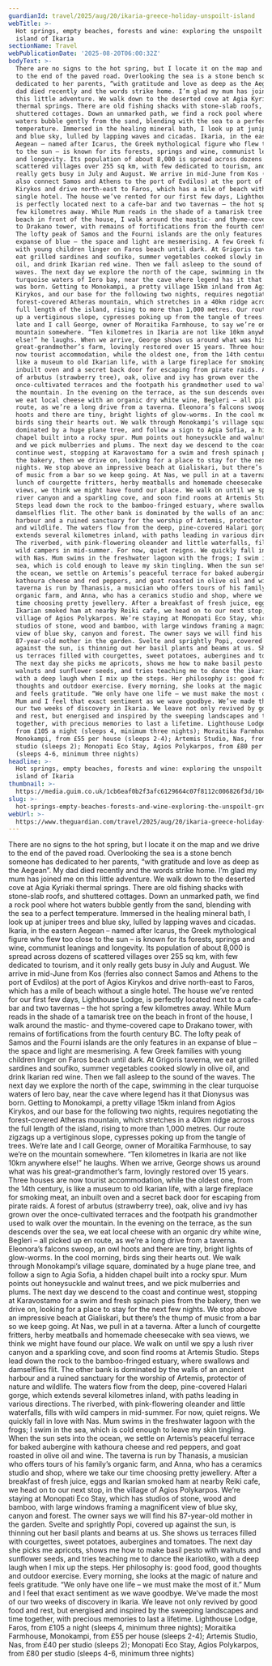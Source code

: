 ```yaml
---
guardianId: travel/2025/aug/20/ikaria-greece-holiday-unspoilt-island
webTitle: >-
  Hot springs, empty beaches, forests and wine: exploring the unspoilt Greek
  island of Ikaria
sectionName: Travel
webPublicationDate: '2025-08-20T06:00:32Z'
bodyText: >-
  There are no signs to the hot spring, but I locate it on the map and we drive
  to the end of the paved road. Overlooking the sea is a stone bench someone has
  dedicated to her parents, “with gratitude and love as deep as the Aegean”. My
  dad died recently and the words strike home. I’m glad my mum has joined me on
  this little adventure. We walk down to the deserted cove at Agia Kyriaki
  thermal springs. There are old fishing shacks with stone-slab roofs, and
  shuttered cottages. Down an unmarked path, we find a rock pool where hot
  waters bubble gently from the sand, blending with the sea to a perfect
  temperature. Immersed in the healing mineral bath, I look up at juniper trees
  and blue sky, lulled by lapping waves and cicadas. Ikaria, in the eastern
  Aegean – named after Icarus, the Greek mythological figure who flew too close
  to the sun – is known for its forests, springs and wine, communist leanings
  and longevity. Its population of about 8,000 is spread across dozens of
  scattered villages over 255 sq km, with few dedicated to tourism, and it only
  really gets busy in July and August. We arrive in mid-June from Kos (ferries
  also connect Samos and Athens to the port of Evdilos) at the port of Agios
  Kirykos and drive north-east to Faros, which has a mile of beach without a
  single hotel. The house we’ve rented for our first few days, Lighthouse Lodge,
  is perfectly located next to a cafe-bar and two tavernas – the hot spring a
  few kilometres away. While Mum reads in the shade of a tamarisk tree on the
  beach in front of the house, I walk around the mastic- and thyme-covered cape
  to Drakano tower, with remains of fortifications from the fourth century BC.
  The lofty peak of Samos and the Fourni islands are the only features in an
  expanse of blue – the space and light are mesmerising. A few Greek families
  with young children linger on Faros beach until dark. At Grigoris taverna, we
  eat grilled sardines and soufiko, summer vegetables cooked slowly in olive
  oil, and drink Ikarian red wine. Then we fall asleep to the sound of the
  waves. The next day we explore the north of the cape, swimming in the clear
  turquoise waters of Iero bay, near the cave where legend has it that Dionysus
  was born. Getting to Monokampi, a pretty village 15km inland from Agios
  Kirykos, and our base for the following two nights, requires negotiating the
  forest-covered Atheras mountain, which stretches in a 40km ridge across the
  full length of the island, rising to more than 1,000 metres. Our route zigzags
  up a vertiginous slope, cypresses poking up from the tangle of trees. We’re
  late and I call George, owner of Moraitika Farmhouse, to say we’re on the
  mountain somewhere. “Ten kilometres in Ikaria are not like 10km anywhere
  else!” he laughs. When we arrive, George shows us around what was his
  great-grandmother’s farm, lovingly restored over 15 years. Three houses are
  now tourist accommodation, while the oldest one, from the 14th century, is
  like a museum to old Ikarian life, with a large fireplace for smoking meat, an
  inbuilt oven and a secret back door for escaping from pirate raids. A forest
  of arbutus (strawberry tree), oak, olive and ivy has grown over the
  once-cultivated terraces and the footpath his grandmother used to walk over
  the mountain. In the evening on the terrace, as the sun descends over the sea,
  we eat local cheese with an organic dry white wine, Begleri – all picked up en
  route, as we’re a long drive from a taverna. Eleonora’s falcons swoop, an owl
  hoots and there are tiny, bright lights of glow-worms. In the cool morning,
  birds sing their hearts out. We walk through Monokampi’s village square,
  dominated by a huge plane tree, and follow a sign to Agia Sofia, a hidden
  chapel built into a rocky spur. Mum points out honeysuckle and walnut trees,
  and we pick mulberries and plums. The next day we descend to the coast and
  continue west, stopping at Karavostamo for a swim and fresh spinach pies from
  the bakery, then we drive on, looking for a place to stay for the next few
  nights. We stop above an impressive beach at Gialiskari, but there’s the thump
  of music from a bar so we keep going. At Nas, we pull in at a taverna. After a
  lunch of courgette fritters, herby meatballs and homemade cheesecake with sea
  views, we think we might have found our place. We walk on until we spy a lush
  river canyon and a sparkling cove, and soon find rooms at Artemis Studio.
  Steps lead down the rock to the bamboo-fringed estuary, where swallows and
  damselflies flit. The other bank is dominated by the walls of an ancient
  harbour and a ruined sanctuary for the worship of Artemis, protector of nature
  and wildlife. The waters flow from the deep, pine-covered Halari gorge, which
  extends several kilometres inland, with paths leading in various directions.
  The riverbed, with pink-flowering oleander and little waterfalls, fills with
  wild campers in mid-summer. For now, quiet reigns. We quickly fall in love
  with Nas. Mum swims in the freshwater lagoon with the frogs; I swim in the
  sea, which is cold enough to leave my skin tingling. When the sun sets into
  the ocean, we settle on Artemis’s peaceful terrace for baked aubergine with
  kathoura cheese and red peppers, and goat roasted in olive oil and wine. The
  taverna is run by Thanasis, a musician who offers tours of his family’s
  organic farm, and Anna, who has a ceramics studio and shop, where we take our
  time choosing pretty jewellery. After a breakfast of fresh juice, eggs and
  Ikarian smoked ham at nearby Reiki cafe, we head on to our next stop, in the
  village of Agios Polykarpos. We’re staying at Monopati Eco Stay, which has
  studios of stone, wood and bamboo, with large windows framing a magnificent
  view of blue sky, canyon and forest. The owner says we will find his
  87-year-old mother in the garden. Svelte and sprightly Popi, covered up
  against the sun, is thinning out her basil plants and beams at us. She shows
  us terraces filled with courgettes, sweet potatoes, aubergines and tomatoes.
  The next day she picks me apricots, shows me how to make basil pesto with
  walnuts and sunflower seeds, and tries teaching me to dance the ikariotiko,
  with a deep laugh when I mix up the steps. Her philosophy is: good food, good
  thoughts and outdoor exercise. Every morning, she looks at the magic of nature
  and feels gratitude. “We only have one life – we must make the most of it.”
  Mum and I feel that exact sentiment as we wave goodbye. We’ve made the most of
  our two weeks of discovery in Ikaria. We leave not only revived by good food
  and rest, but energised and inspired by the sweeping landscapes and time
  together, with precious memories to last a lifetime. Lighthouse Lodge, Faros,
  from £105 a night (sleeps 4, minimum three nights); Moraitika Farmhouse,
  Monokampi, from £55 per house (sleeps 2-4); Artemis Studio, Nas, from £40 per
  studio (sleeps 2); Monopati Eco Stay, Agios Polykarpos, from £80 per studio
  (sleeps 4-6, minimum three nights)
headline: >-
  Hot springs, empty beaches, forests and wine: exploring the unspoilt Greek
  island of Ikaria
thumbnail: >-
  https://media.guim.co.uk/1cb6eaf0b2f3afc6129664c07f8112c006826f3d/1049_0_6880_5504/500.jpg
slug: >-
  hot-springs-empty-beaches-forests-and-wine-exploring-the-unspoilt-greek-island-of-ikaria
webUrl: >-
  https://www.theguardian.com/travel/2025/aug/20/ikaria-greece-holiday-unspoilt-island
---
```

There are no signs to the hot spring, but I locate it on the map and we drive to the end of the paved road. Overlooking the sea is a stone bench someone has dedicated to her parents, “with gratitude and love as deep as the Aegean”. My dad died recently and the words strike home. I’m glad my mum has joined me on this little adventure. We walk down to the deserted cove at Agia Kyriaki thermal springs. There are old fishing shacks with stone-slab roofs, and shuttered cottages. Down an unmarked path, we find a rock pool where hot waters bubble gently from the sand, blending with the sea to a perfect temperature. Immersed in the healing mineral bath, I look up at juniper trees and blue sky, lulled by lapping waves and cicadas. Ikaria, in the eastern Aegean – named after Icarus, the Greek mythological figure who flew too close to the sun – is known for its forests, springs and wine, communist leanings and longevity. Its population of about 8,000 is spread across dozens of scattered villages over 255 sq km, with few dedicated to tourism, and it only really gets busy in July and August. We arrive in mid-June from Kos (ferries also connect Samos and Athens to the port of Evdilos) at the port of Agios Kirykos and drive north-east to Faros, which has a mile of beach without a single hotel. The house we’ve rented for our first few days, Lighthouse Lodge, is perfectly located next to a cafe-bar and two tavernas – the hot spring a few kilometres away. While Mum reads in the shade of a tamarisk tree on the beach in front of the house, I walk around the mastic- and thyme-covered cape to Drakano tower, with remains of fortifications from the fourth century BC. The lofty peak of Samos and the Fourni islands are the only features in an expanse of blue – the space and light are mesmerising. A few Greek families with young children linger on Faros beach until dark. At Grigoris taverna, we eat grilled sardines and soufiko, summer vegetables cooked slowly in olive oil, and drink Ikarian red wine. Then we fall asleep to the sound of the waves. The next day we explore the north of the cape, swimming in the clear turquoise waters of Iero bay, near the cave where legend has it that Dionysus was born. Getting to Monokampi, a pretty village 15km inland from Agios Kirykos, and our base for the following two nights, requires negotiating the forest-covered Atheras mountain, which stretches in a 40km ridge across the full length of the island, rising to more than 1,000 metres. Our route zigzags up a vertiginous slope, cypresses poking up from the tangle of trees. We’re late and I call George, owner of Moraitika Farmhouse, to say we’re on the mountain somewhere. “Ten kilometres in Ikaria are not like 10km anywhere else!” he laughs. When we arrive, George shows us around what was his great-grandmother’s farm, lovingly restored over 15 years. Three houses are now tourist accommodation, while the oldest one, from the 14th century, is like a museum to old Ikarian life, with a large fireplace for smoking meat, an inbuilt oven and a secret back door for escaping from pirate raids. A forest of arbutus (strawberry tree), oak, olive and ivy has grown over the once-cultivated terraces and the footpath his grandmother used to walk over the mountain. In the evening on the terrace, as the sun descends over the sea, we eat local cheese with an organic dry white wine, Begleri – all picked up en route, as we’re a long drive from a taverna. Eleonora’s falcons swoop, an owl hoots and there are tiny, bright lights of glow-worms. In the cool morning, birds sing their hearts out. We walk through Monokampi’s village square, dominated by a huge plane tree, and follow a sign to Agia Sofia, a hidden chapel built into a rocky spur. Mum points out honeysuckle and walnut trees, and we pick mulberries and plums. The next day we descend to the coast and continue west, stopping at Karavostamo for a swim and fresh spinach pies from the bakery, then we drive on, looking for a place to stay for the next few nights. We stop above an impressive beach at Gialiskari, but there’s the thump of music from a bar so we keep going. At Nas, we pull in at a taverna. After a lunch of courgette fritters, herby meatballs and homemade cheesecake with sea views, we think we might have found our place. We walk on until we spy a lush river canyon and a sparkling cove, and soon find rooms at Artemis Studio. Steps lead down the rock to the bamboo-fringed estuary, where swallows and damselflies flit. The other bank is dominated by the walls of an ancient harbour and a ruined sanctuary for the worship of Artemis, protector of nature and wildlife. The waters flow from the deep, pine-covered Halari gorge, which extends several kilometres inland, with paths leading in various directions. The riverbed, with pink-flowering oleander and little waterfalls, fills with wild campers in mid-summer. For now, quiet reigns. We quickly fall in love with Nas. Mum swims in the freshwater lagoon with the frogs; I swim in the sea, which is cold enough to leave my skin tingling. When the sun sets into the ocean, we settle on Artemis’s peaceful terrace for baked aubergine with kathoura cheese and red peppers, and goat roasted in olive oil and wine. The taverna is run by Thanasis, a musician who offers tours of his family’s organic farm, and Anna, who has a ceramics studio and shop, where we take our time choosing pretty jewellery. After a breakfast of fresh juice, eggs and Ikarian smoked ham at nearby Reiki cafe, we head on to our next stop, in the village of Agios Polykarpos. We’re staying at Monopati Eco Stay, which has studios of stone, wood and bamboo, with large windows framing a magnificent view of blue sky, canyon and forest. The owner says we will find his 87-year-old mother in the garden. Svelte and sprightly Popi, covered up against the sun, is thinning out her basil plants and beams at us. She shows us terraces filled with courgettes, sweet potatoes, aubergines and tomatoes. The next day she picks me apricots, shows me how to make basil pesto with walnuts and sunflower seeds, and tries teaching me to dance the ikariotiko, with a deep laugh when I mix up the steps. Her philosophy is: good food, good thoughts and outdoor exercise. Every morning, she looks at the magic of nature and feels gratitude. “We only have one life – we must make the most of it.” Mum and I feel that exact sentiment as we wave goodbye. We’ve made the most of our two weeks of discovery in Ikaria. We leave not only revived by good food and rest, but energised and inspired by the sweeping landscapes and time together, with precious memories to last a lifetime. Lighthouse Lodge, Faros, from £105 a night (sleeps 4, minimum three nights); Moraitika Farmhouse, Monokampi, from £55 per house (sleeps 2-4); Artemis Studio, Nas, from £40 per studio (sleeps 2); Monopati Eco Stay, Agios Polykarpos, from £80 per studio (sleeps 4-6, minimum three nights)
